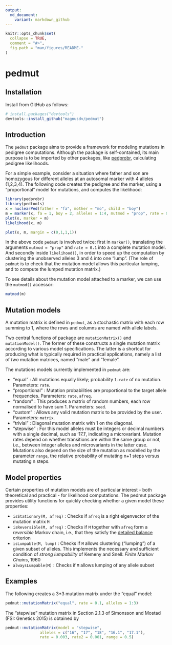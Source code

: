 ---
output:
  md_document:
    variant: markdown_github
---

<!-- README.md is generated from README.Rmd. Please edit that file -->

```{r, echo = FALSE}
knitr::opts_chunk$set(
  collapse = TRUE,
  comment = "#>",
  fig.path = "man/figures/README-"
)
```

# pedmut

## Installation
Install from GitHub as follows:
```{r eval = FALSE}
# install.packages("devtools")
devtools::install_github("magnusdv/pedmut")
```

## Introduction
The `pedmut` package aims to provide a framework for modeling mutations in pedigree computations. Although the package is self-contained, its main purpose is to be imported by other packages, like [pedprobr](https://github.com/magnusdv/pedprobr), calculating pedigree likelihoods.

For a simple example, consider a situation where father and son are homozygous for different alleles at an autosomal marker with 4 alleles (1,2,3,4). The following code creates the pedigree and the marker, using a "proportional" model for mutations, and computes the likelihood:

```{r fig.show = "hide"}
library(pedprobr)
library(pedtools)
x = nuclearPed(father = "fa", mother = "mo", child = "boy")
m = marker(x, fa = 1, boy = 2, alleles = 1:4, mutmod = "prop", rate = 0.1)
plot(x, marker = m)
likelihood(x, m)
```
```{r echo = F, fig.align="center", fig.width=3, fig.height=2.5}
plot(x, m, margin = c(0,1,1,1))
```

In the above code `pedmut` is involved twice: first in `marker()`, translating the arguments `mutmod = "prop"` and `rate = 0.1` into a complete mutation model. And secondly inside `likelihood()`, in order to speed up the computation by clustering the unobserved alleles 3 and 4 into one "lump". (The role of `pedmut` is to check that the mutation model allows this particular lumping, and to compute the lumped mutation matrix.)

To see details about the mutation model attached to a marker, we can use the `mutmod()` accessor: 
```{r}
mutmod(m)
```


## Mutation models
A mutation matrix is defined in `pedmut`, as a stochastic matrix with each row summing to 1, where the rows and columns are named with allele labels.

Two central functions of package are `mutationMatrix()` and `mutationModel()`. The former of these constructs a single mutation matrix according to various model specifications. The latter is a shortcut for producing what is typically required in practical applications, namely a list of _two_ mutation matrices, named "male" and "female".

The mutations models currently implemented in `pedmut` are:

* "equal" : All mutations equally likely; probability `1-rate` of no mutation. Parameters: `rate`.
* "proportional" : Mutation probabilities are proportional to the target allele frequencies. Parameters: `rate`, `afreq`.
* "random" : This produces a matrix of random numbers, each row normalised to have sum 1. Parameters: `seed`.
* "custom" : Allows any valid mutation matrix to be provided by the user. Parameters: `matrix`.
* "trivial" : Diagonal mutation matrix with 1 on the diagonal.
* "stepwise" : For this model alleles must be integers or decimal numbers with a single decimal, such as '17.1', indicating a microvariant. Mutation rates depend on whether transitions are within the same group or not, i.e., between integer alleles and microvariants in the latter case. Mutations also depend on the size of the mutation as modelled by the parameter `range`, the relative probability of mutating n+1 steps versus mutating n steps.


## Model properties
Certain properties of mutation models are of particular interest - both theoretical and practical - for likelihood computations. The pedmut package provides utility functions for quickly checking whether a given model these properties:

* `isStationary(M, afreq)` : Checks if `afreq` is a right eigenvector of the mutation matrix `M`
* `isReversible(M, afreq)` : Checks if `M` together with `afreq` form a _reversible_ Markov chain, i.e., that they satisfy the [detailed balance](https://en.wikipedia.org/wiki/Detailed_balance) criterion
* `isLumpable(M, lump)` : Checks if `M` allows clustering ("lumping") of a given subset of alleles. This implements the necessary and sufficient condition of _strong lumpability_ of Kemeny and Snell: _Finite Markov Chains_, 1960
* `alwaysLumpable(M)` : Checks if `M` allows lumping of any allele subset

## Examples
The following creates a 3*3 mutation matrix under the "equal" model:
```{r example1}
pedmut::mutationMatrix("equal", rate = 0.1, alleles = 1:3)
```

The "stepwise" mutation matrix in Section 2.1.3 of Simonsson and Mostad (FSI: Genetics 2015)
is obtained by

```{r example2}
pedmut::mutationMatrix(model = "stepwise",
               alleles = c("16", "17", "18", "16.1", "17.1"),
               rate = 0.003, rate2 = 0.001, range = 0.5)
```

